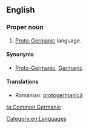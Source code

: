 ==English==

===Proper noun===
{{en-proper noun|sg=[[common|Common]] [[Germanic]]}}

# [[Proto-Germanic]] language.

====Synonyms====
* [[Proto-Germanic]], [[Germanic]]

====Translations====
* Romanian: [[protogermanică]] {{f}}

[[Category:en:Languages]]

[[ta:Common Germanic]]